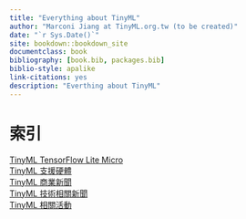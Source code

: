 ```yaml
--- 
title: "Everything about TinyML"
author: "Marconi Jiang at TinyML.org.tw (to be created)"
date: "`r Sys.Date()`"
site: bookdown::bookdown_site
documentclass: book
bibliography: [book.bib, packages.bib]
biblio-style: apalike
link-citations: yes
description: "Everthing about TinyML"
---
```


# 索引

<span style="color:blue;font_size:1.5em">[TinyML TensorFlow Lite Micro](#tflm)</style><br>
<span style="color:blue;font_size:1.5em">[TinyML 支援硬體](#hardware)</style><br>
<span style="color:blue;font_size:1.5em">[TinyML 商業新聞](#commericalnews)</style><br>
<span style="color:blue;font_size:1.5em">[TinyML 技術相關新聞](#technicalnews)</style><br>
<span style="color:blue;font_size:1.5em">[TinyML 相關活動](#event)</style><br>

  
  
